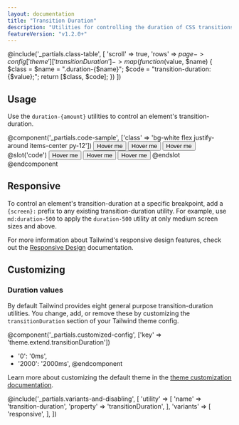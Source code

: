 ```yaml
---
layout: documentation
title: "Transition Duration"
description: "Utilities for controlling the duration of CSS transitions."
featureVersion: "v1.2.0+"
---
```


@include('_partials.class-table', [
  'scroll' => true,
  'rows' => $page->config['theme']['transitionDuration']->map(function ($value, $name) {
    $class = $name = ".duration-{$name}";
    $code = "transition-duration: {$value};";
    return [$class, $code];
  })
])

## Usage

Use the `duration-{amount}` utilities to control an element's transition-duration.

@component('_partials.code-sample', ['class' => 'bg-white flex justify-around items-center py-12'])
<button className="transition duration-150 ease-in-out transform hover:scale-125 bg-blue-500 text-white font-bold py-2 px-4 rounded">
  Hover me
</button>
<button className="transition duration-300 ease-in-out transform hover:scale-125 bg-blue-500 text-white font-bold py-2 px-4 rounded">
  Hover me
</button>
<button className="transition duration-700 ease-in-out transform hover:scale-125 bg-blue-500 text-white font-bold py-2 px-4 rounded">
  Hover me
</button>
@slot('code')
<button className="transition duration-150 ease-in-out ...">Hover me</button>
<button className="transition duration-300 ease-in-out ...">Hover me</button>
<button className="transition duration-700 ease-in-out ...">Hover me</button>
@endslot
@endcomponent

## Responsive

To control an element's transition-duration at a specific breakpoint, add a `{screen}:` prefix to any existing transition-duration utility. For example, use `md:duration-500` to apply the `duration-500` utility at only medium screen sizes and above.

For more information about Tailwind's responsive design features, check out the [Responsive Design](/docs/responsive-design) documentation.

## Customizing

### Duration values

By default Tailwind provides eight general purpose transition-duration utilities. You change, add, or remove these by customizing the `transitionDuration` section of your Tailwind theme config.

@component('_partials.customized-config', ['key' => 'theme.extend.transitionDuration'])
+ '0': '0ms',
+ '2000': '2000ms',
@endcomponent

Learn more about customizing the default theme in the [theme customization documentation](/docs/theme#customizing-the-default-theme).

@include('_partials.variants-and-disabling', [
    'utility' => [
        'name' => 'transition-duration',
        'property' => 'transitionDuration',
    ],
    'variants' => [
        'responsive',
    ],
])
